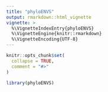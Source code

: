 ```yaml
---
title: "phyloENVS"
output: rmarkdown::html_vignette
vignette: >
  %\VignetteIndexEntry{phyloENVS}
  %\VignetteEngine{knitr::rmarkdown}
  %\VignetteEncoding{UTF-8}
---
```


```r
knitr::opts_chunk$set(
  collapse = TRUE,
  comment = "#>"
)
```

```r
library(phyloENVS)
```
